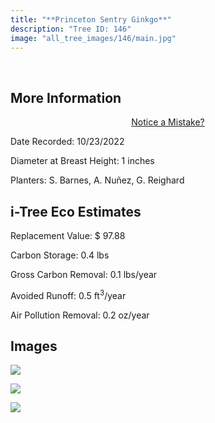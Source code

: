 ```yaml
---
title: "**Princeton Sentry Ginkgo**"
description: "Tree ID: 146"
image: "all_tree_images/146/main.jpg"
---
```


<br>

## **More Information**
::: column-margin
<center><a class="button" href="https://forms.gle/W6f5nwYxrM33hF4f7">Notice a Mistake?</a></center>
:::


Date Recorded:  10/23/2022

Diameter at Breast Height:  1  inches

Planters:  S. Barnes, A. Nuñez, G. Reighard

## **i-Tree Eco Estimates**


 Replacement Value: $ 97.88

 Carbon Storage:  0.4  lbs

 Gross Carbon Removal:  0.1  lbs/year

 Avoided Runoff:  0.5  ft<sup>3</sup>/year

 Air Pollution Removal:  0.2  oz/year

## **Images**


 ![](all_tree_images/146/IMG_6908.jpg)

 ![](all_tree_images/146/IMG_6909.jpg)

 ![](all_tree_images/146/main.jpg)
